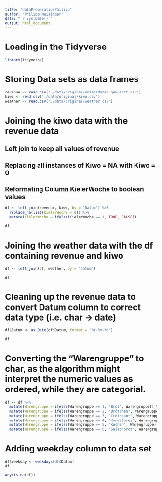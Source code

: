 ```yaml
---
title: "dataPreparationPhilipp"
author: "Philipp Meisinger"
date: "`r Sys.Date()`"
output: html_document
---
```



# Loading in the Tidyverse
```r
library(tidyverse)
```

# Storing Data sets as data frames
```r
revenue <- read.csv('./data/original/umsatzdaten_gekuerzt.csv')
kiwo <- read.csv('./data/original/kiwo.csv')
weather <- read.csv('./data/original/weather.csv')
```

# Joining the kiwo data with the revenue data
## Left join to keep all values of revenue
## Replacing all instances of Kiwo = NA with Kiwo = 0
## Reformating Column KielerWoche to boolean values
```r
df <- left_join(revenue, kiwo, by = "Datum") %>%
  replace_na(list(KielerWoche = 0)) %>%
  mutate(KielerWoche = ifelse(KielerWoche == 1, TRUE, FALSE))
  
df
```


# Joining the weather data with the df containing revenue and kiwo
```r
df <- left_join(df, weather, by = "Datum")

df
```

# Cleaning up the revenue data to convert Datum column to correct data type (i.e. char -> date)
```r
df$Datum <- as.Date(df$Datum, format = "%Y-%m-%d")

df

```
# Converting the  "Warengruppe" to char, as the algorithm might interpret the numeric values as ordered, while they are categorial.
```r
df <- df %>%
  mutate(Warengruppe = ifelse(Warengruppe == 1, "Brot", Warengruppe)) %>%
  mutate(Warengruppe = ifelse(Warengruppe == 2, "Brötchen", Warengruppe)) %>%
  mutate(Warengruppe = ifelse(Warengruppe == 3, "Croissant", Warengruppe)) %>%
  mutate(Warengruppe = ifelse(Warengruppe == 4, "Konditorei", Warengruppe)) %>%
  mutate(Warengruppe = ifelse(Warengruppe == 5, "Kuchen", Warengruppe)) %>%
  mutate(Warengruppe = ifelse(Warengruppe == 6, "Saisonbrot", Warengruppe))
```

# Adding weekday column to data set
```r
df$weekday <- weekdays(df$Datum)
df
```


```r
any(is.na(df))
```



#
